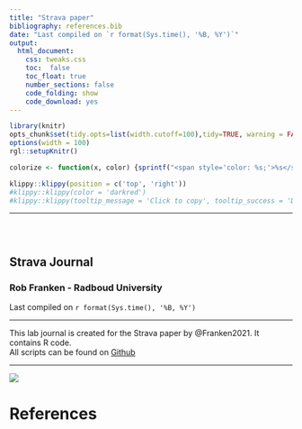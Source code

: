 ```yaml
---
title: "Strava paper"
bibliography: references.bib
date: "Last compiled on `r format(Sys.time(), '%B, %Y')`"
output: 
  html_document:
    css: tweaks.css
    toc:  false
    toc_float: true
    number_sections: false
    code_folding: show
    code_download: yes
---
```


```r
library(knitr)
opts_chunk$set(tidy.opts=list(width.cutoff=100),tidy=TRUE, warning = FALSE, message = FALSE,comment = "#>", cache=TRUE, class.source=c("test"), class.output=c("test2"))
options(width = 100)
rgl::setupKnitr()

colorize <- function(x, color) {sprintf("<span style='color: %s;'>%s</span>", color, x) }

```

```r
klippy::klippy(position = c('top', 'right'))
#klippy::klippy(color = 'darkred')
#klippy::klippy(tooltip_message = 'Click to copy', tooltip_success = 'Done')
```



----

<div class="row" style="padding-top: 30px;">
<div class="col-sm-6">

# **Strava Journal**
### Rob Franken - Radboud University
Last compiled on `r format(Sys.time(), '%B, %Y')`

----
  
  
This lab journal is created for the Strava paper by @Franken2021. It contains R code.       
All scripts can be found on [Github](https://github.com/robfranken/Strava)
  
  
----

</div>
<div class="col-sm-6">

![](images/logo.png)
</a>
</div>


# References
